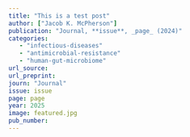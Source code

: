 ```yaml
---
title: "This is a test post"
author: ["Jacob K. McPherson"]
publication: "Journal, **issue**, _page_ (2024)"
categories: 
   - "infectious-diseases"
   - "antimicrobial-resistance"
   - "human-gut-microbiome"
url_source: 
url_preprint: 
journ: "Journal"
issue: issue
page: page
year: 2025
image: featured.jpg
pub_number: 
---
```

